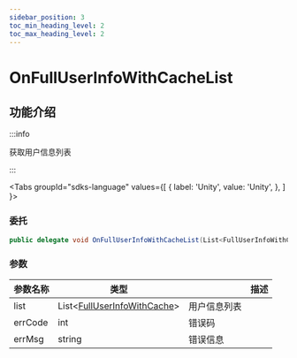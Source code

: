 ```yaml
---
sidebar_position: 3
toc_min_heading_level: 2
toc_max_heading_level: 2
---
```


# OnFullUserInfoWithCacheList

## 功能介绍

:::info

获取用户信息列表

:::

<Tabs
groupId="sdks-language"
values={[
{ label: 'Unity', value: 'Unity', },
]
}>

<TabItem value="Unity">

### 委托

```C# showLineNumbers
public delegate void OnFullUserInfoWithCacheList(List<FullUserInfoWithCache> list, int errCode, string errMsg);
```

### 参数

| 参数名称 | 类型                           || 描述     |
| -------- | -------------------------------------------------------------------------------------- | -------- | -------- |
| list | List<[FullUserInfoWithCache](/class/user/fullUserInfo.mdx)> | 用户信息列表 |
| errCode | int | 错误码 |
| errMsg | string |错误信息 |



</TabItem>

</Tabs>
